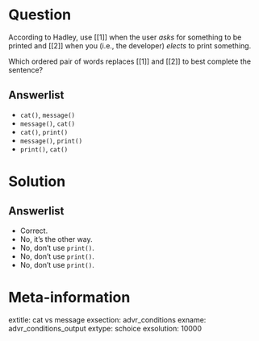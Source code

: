 Question
========

According to Hadley, use [[1]] when the user *asks* for something to be printed and [[2]] when you (i.e., the developer) *elects* to print something.

Which ordered pair of words replaces [[1]] and [[2]] to best complete the sentence?

Answerlist
----------

* `cat()`, `message()`
* `message()`, `cat()`
* `cat()`, `print()`
* `message()`, `print()`
* `print()`, `cat()`

Solution
========

Answerlist
----------

* Correct.
* No, it's the other way.
* No, don't use `print()`.
* No, don't use `print()`.
* No, don't use `print()`.

Meta-information
================
extitle: cat vs message
exsection: advr_conditions
exname: advr_conditions_output
extype: schoice
exsolution: 10000
